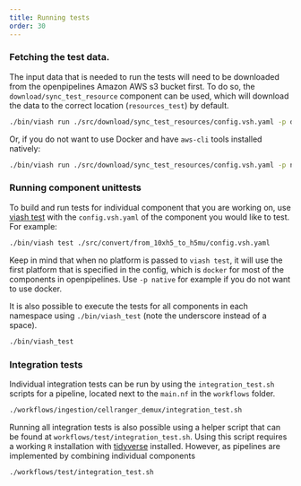 ```yaml
---
title: Running tests
order: 30
---
```



### Fetching the test data.
The input data that is needed to run the tests will need to be downloaded from the openpipelines Amazon AWS s3 bucket first.
To do so, the `download/sync_test_resource` component can be used, which will download the data to the correct location (`resources_test`) by default.

```bash
./bin/viash run ./src/download/sync_test_resources/config.vsh.yaml -p docker -- --input s3://openpipelines-data
```

Or, if you do not want to use Docker and have `aws-cli` tools installed natively:
```bash
./bin/viash run ./src/download/sync_test_resources/config.vsh.yaml -p native -- --input s3://openpipelines-data
```

### Running component unittests
To build and run tests for individual component that you are working on, use [viash test](https://viash.io/api/commands/test/) with the `config.vsh.yaml` of the component you would like to test. 
For example:

```bash
./bin/viash test ./src/convert/from_10xh5_to_h5mu/config.vsh.yaml
```
Keep in mind that when no platform is passed to `viash test`, it will use the first platform that is specified in the config, which is `docker` for most of the components in openpipelines. Use `-p native` for example if you do not want to use docker.

It is also possible to execute the tests for all components in each namespace using `./bin/viash_test` (note the underscore instead of a space).

```bash
./bin/viash_test
```

### Integration tests
Individual integration tests can be run by using the `integration_test.sh` scripts for a pipeline, located next to the `main.nf` in the `workflows` folder.

```bash
./workflows/ingestion/cellranger_demux/integration_test.sh
```

Running all integration tests is also possible using a helper script that can be found at `workflows/test/integration_test.sh`. Using this script requires a working `R` installation with [tidyverse](https://www.tidyverse.org/packages/) installed. However, as pipelines are implemented by combining individual components 

```bash
./workflows/test/integration_test.sh
```
